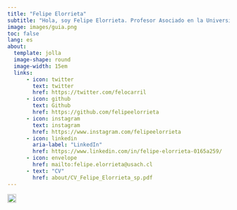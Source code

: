 ```yaml
---
title: "Felipe Elorrieta"
subtitle: "Hola, soy Felipe Elorrieta. Profesor Asociado en la Universidad de Santiago de Chile"
image: images/guia.png  
toc: false
lang: es 
about: 
  template: jolla
  image-shape: round
  image-width: 15em
  links:
      - icon: twitter
        text: twitter
        href: https://twitter.com/felocarril
      - icon: github
        text: Github
        href: https://github.com/felipeelorrieta
      - icon: instagram
        text: instagram
        href: https://www.instagram.com/felipeelorrieta
      - icon: linkedin
        aria-label: "LinkedIn"
        href: https://www.linkedin.com/in/felipe-elorrieta-0165a259/
      - icon: envelope
        href: mailto:felipe.elorrieta@usach.cl
      - text: "CV"
        href: about/CV_Felipe_Elorrieta_sp.pdf
---
```

<a href="index_en.qmd" class="language-switch"> <img src="usa.png" alt="english" width="20" height="20"/> </br> </a>

